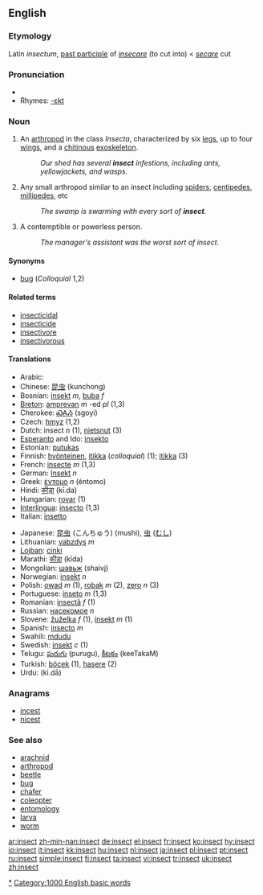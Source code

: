 ==English==

===Etymology===
Latin ''insectum'', [[past participle]] of ''[[insecare]]'' (to cut into) < ''[[secare]]'' cut

===Pronunciation===
*{{audio|en-us-insect.ogg|Audio (US)}}
*Rhymes: [[Rhymes:English:-ɛkt|-ɛkt]]

===Noun===
{{en-noun}}

#An [[arthropod]] in the class ''Insecta'', characterized by six [[leg]]s, up to four [[wing]]s, and a [[chitin]]ous [[exoskeleton]].
#: ''Our shed has several '''insect''' infestions, including ants, yellowjackets, and wasps.''
#{{colloquial}} Any small arthropod similar to an insect including [[spider]]s, [[centipede]]s, [[millipede]]s, etc
#: ''The swamp is swarming with every sort of '''insect'''.''
#A contemptible or powerless person.
#: ''The manager's assistant was the worst sort of insect.''

====Synonyms====
*[[bug]] (''Colloquial'' 1,2)

====Related terms====
*[[insecticidal]]
*[[insecticide]]
*[[insectivore]]
*[[insectivorous]]

====Translations====
{{top}}
*Arabic: {{ARchar|[[حشرة]]}}
*Chinese: [[昆虫]] (kunchong)
*Bosnian: [[insekt]] ''m'', [[buba]] ''f''
*[[Breton]]: [[amprevan]] ''m'' -ed ''pl'' (1,3)
*Cherokee: [[ᏍᎪᏱ]] (sgoyi)
*Czech: [[hmyz]] {{m}} (1,2)
*Dutch: insect ''n'' (1), [[nietsnut]] (3)
*[[Esperanto]] and Ido: [[insekto]]
*Estonian: [[putukas]]
*Finnish: [[hyönteinen]], [[itikka]] (''colloquial'') (1); [[itikka]] (3)
*French: [[insecte]] ''m'' (1,3)
*German: [[Insekt]] ''n''
*Greek: [[έντομο]] ''n'' (éntomo)
*Hindi: [[कीड़ा]] (kī.da)
*Hungarian: [[rovar]] (1)
*[[Interlingua]]: [[insecto]] (1,3)
*Italian: [[insetto]]
{{mid}}
*Japanese: [[昆虫]] (こんちゅう) (mushi), [[虫]] ([[むし]])
*Lithuanian: [[vabzdys]] ''m''
*[[Lojban]]: [[cinki]]
*Marathi: [[कीडा]] (kīda)
*Mongolian: [[шавьж]] (shaivj)
*Norwegian: [[insekt]] ''n''
*Polish: [[owad]] ''m'' (1), [[robak]] ''m'' (2), [[zero]] ''n'' (3)
*Portuguese: [[inseto]] ''m'' (1,3)
*Romanian: [[insectă]] ''f'' (1)
*Russian: [[насекомое]] ''n''
*Slovene: [[žuželka]] ''f'' (1), [[insekt]] ''m'' (1)
*Spanish: [[insecto]] ''m''
*Swahili: [[mdudu]]
*Swedish: [[insekt]] ''c'' (1)
*Telugu: [[పురుగు]] (purugu), [[కీటకం]] (keeTakaM)
*Turkish: [[böcek]] (1), [[haşere]] (2)
*Urdu: {{URchar|[[کیڑا]]}} (ki.dā)
{{bottom}}

===Anagrams===
*[[incest]]
*[[nicest]]

===See also===
*[[arachnid]]
*[[arthropod]]
*[[beetle]]
*[[bug]]
*[[chafer]]
*[[coleopter]]
*[[entomology]]
*[[larva]]
*[[worm]]

[[Category:Insects|*]]

[[Category:1000 English basic words]]

[[ar:insect]]
[[zh-min-nan:insect]]
[[de:insect]]
[[el:insect]]
[[fr:insect]]
[[ko:insect]]
[[hy:insect]]
[[io:insect]]
[[it:insect]]
[[kk:insect]]
[[hu:insect]]
[[nl:insect]]
[[ja:insect]]
[[pl:insect]]
[[pt:insect]]
[[ru:insect]]
[[simple:insect]]
[[fi:insect]]
[[ta:insect]]
[[vi:insect]]
[[tr:insect]]
[[uk:insect]]
[[zh:insect]]